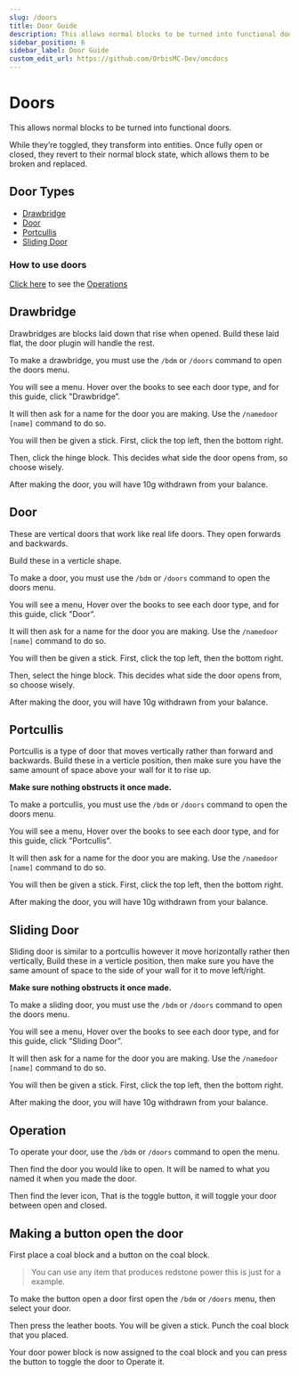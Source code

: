 ```yaml
---
slug: /doors
title: Door Guide
description: This allows normal blocks to be turned into functional doors.
sidebar_position: 6
sidebar_label: Door Guide
custom_edit_url: https://github.com/OrbisMC-Dev/omcdocs
---
```

# Doors
This allows normal blocks to be turned into functional doors.

While they’re toggled, they transform into entities. Once fully open or closed, they revert to their normal block state, which allows them to be broken and replaced.
## Door Types 
- [Drawbridge](#drawbridge)
- [Door](#Door)
- [Portcullis](#portcullis)
- [Sliding Door](#sliding-door)
### How to use doors
[Click here](#operation) to see the [Operations](#operation)
## Drawbridge
Drawbridges are blocks laid down that rise when opened. Build these laid flat, the door plugin will handle the rest.

To make a drawbridge, you must use the `/bdm` or `/doors` command to open the doors menu.

You will see a menu. Hover over the books to see each door type, and for this guide, click "Drawbridge”.

It will then ask for a name for the door you are making. Use the `/namedoor [name]` command to do so.

You will then be given a stick. First, click the top left, then the bottom right.

Then, click the hinge block. This decides what side the door opens from, so choose wisely.

After making the door, you will have 10g withdrawn from your balance.

## Door
These are vertical doors that work like real life doors. They open forwards and backwards. 

Build these in a verticle shape.

To make a door, you must use the `/bdm` or `/doors` command to open the doors menu.

You will see a menu, Hover over the books to see each door type, and for this guide, click "Door”.

It will then ask for a name for the door you are making. Use the `/namedoor [name]` command to do so.

You will then be given a stick. First, click the top left, then the bottom right.

Then, select the hinge block. This decides what side the door opens from, so choose wisely.

After making the door, you will have 10g withdrawn from your balance.

## Portcullis
Portcullis is a type of door that moves vertically rather than forward and backwards. 
Build these in a verticle position, then make sure you have the same amount of space above your wall for it to rise up. 

**Make sure nothing obstructs it once made.**

To make a portcullis, you must use the `/bdm` or `/doors` command to open the doors menu.

You will see a menu, Hover over the books to see each door type, and for this guide, click "Portcullis”.

It will then ask for a name for the door you are making. Use the `/namedoor [name]` command to do so.

You will then be given a stick. First, click the top left, then the bottom right.

After making the door, you will have 10g withdrawn from your balance.
## Sliding Door
Sliding door is similar to a portcullis however it move horizontally rather then vertically,
Build these in a verticle position, then make sure you have the same amount of space to the side of your wall for it to move left/right. 

**Make sure nothing obstructs it once made.**

To make a sliding door, you must use the `/bdm` or `/doors` command to open the doors menu.

You will see a menu, Hover over the books to see each door type, and for this guide, click "Sliding Door”.

It will then ask for a name for the door you are making. Use the `/namedoor [name]` command to do so.

You will then be given a stick. First, click the top left, then the bottom right.

After making the door, you will have 10g withdrawn from your balance.

## Operation
To operate your door, use the `/bdm` or `/doors` command to open the menu.

Then find the door you would like to open. It will be named to what you named it when you made the door.

Then find the lever icon, That is the toggle button, it will toggle your door between open and closed.

## Making a button open the door
First place a coal block and a button on the coal block.
> You can use any item that produces redstone power this is just for a example.

To make the button open a door first open the `/bdm` or `/doors` menu, then select your door.

Then press the leather boots. You will be given a stick.
Punch the coal block that you placed.

Your door power block is now assigned to the coal block and you can press the button to toggle the door to Operate it.




